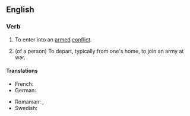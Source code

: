 ==English==

===Verb===
{{head|en|verb|head=[[go]] to [[war]]}}

# {{lb|en|intransitive}} To enter into an [[armed]] [[conflict]].
# {{lb|en|intransitive}} (of a person) To depart, typically from one's home, to join an army at war.

====Translations====
{{trans-top|enter armed conflict}}
* French: {{t|fr|entrer en guerre}}
* German: {{t|de|in den Krieg ziehen}}
{{trans-mid}}
* Romanian: {{t|ro|merge la război}}, {{t|ro|pleca la război}}
* Swedish: {{t|sv|dra ut i krig}}
{{trans-bottom}}